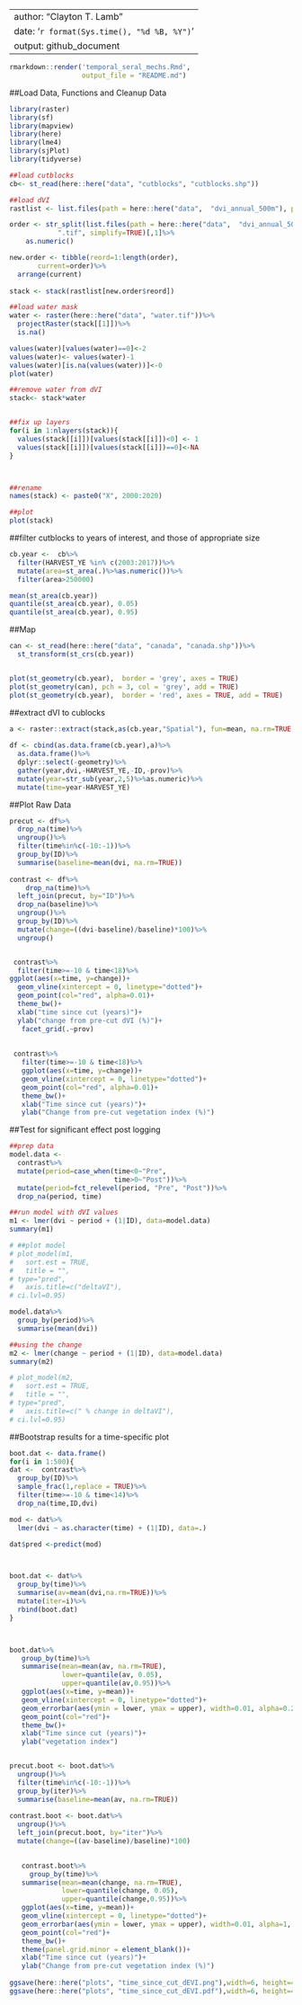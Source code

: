 
---
author: "Clayton T. Lamb"
date: '`r format(Sys.time(), "%d %B, %Y")`'
output: github_document
---
```r
rmarkdown::render('temporal_seral_mechs.Rmd',
                  output_file = "README.md")
```

##Load Data, Functions and Cleanup Data
```r
library(raster)
library(sf)
library(mapview)
library(here)
library(lme4)
library(sjPlot)
library(tidyverse)

##load cutblocks
cb<- st_read(here::here("data", "cutblocks", "cutblocks.shp"))

##load dVI
rastlist <- list.files(path = here::here("data",  "dvi_annual_500m"), pattern='.tif', all.files=TRUE, full.names=TRUE)

order <- str_split(list.files(path = here::here("data",  "dvi_annual_500m"), pattern='.tif', all.files=TRUE),
            ".tif", simplify=TRUE)[,1]%>%
    as.numeric()

new.order <- tibble(reord=1:length(order),
       current=order)%>%
  arrange(current)
  
stack <- stack(rastlist[new.order$reord])

##load water mask
water <- raster(here::here("data", "water.tif"))%>%
  projectRaster(stack[[1]])%>%
  is.na()

values(water)[values(water)==0]<-2
values(water)<- values(water)-1
values(water)[is.na(values(water))]<-0
plot(water)

##remove water from dVI
stack<- stack*water


##fix up layers
for(i in 1:nlayers(stack)){
  values(stack[[i]])[values(stack[[i]])<0] <- 1
  values(stack[[i]])[values(stack[[i]])==0]<-NA
}



##rename
names(stack) <- paste0("X", 2000:2020)

##plot
plot(stack)
```

##filter cutblocks to years of interest, and those of appropriate size
```r
cb.year <-  cb%>%
  filter(HARVEST_YE %in% c(2003:2017))%>%
  mutate(area=st_area(.)%>%as.numeric())%>%
  filter(area>250000)

mean(st_area(cb.year))
quantile(st_area(cb.year), 0.05)
quantile(st_area(cb.year), 0.95)
```
##Map
```r
can <- st_read(here::here("data", "canada", "canada.shp"))%>%
  st_transform(st_crs(cb.year))


plot(st_geometry(cb.year),  border = 'grey', axes = TRUE)
plot(st_geometry(can), pch = 3, col = 'grey', add = TRUE)
plot(st_geometry(cb.year),  border = 'red', axes = TRUE, add = TRUE)
```

##extract dVI to cublocks
```r
a <- raster::extract(stack,as(cb.year,"Spatial"), fun=mean, na.rm=TRUE, method="simple",df=TRUE)
    
df <- cbind(as.data.frame(cb.year),a)%>%
  as.data.frame()%>%
  dplyr::select(-geometry)%>%
  gather(year,dvi,-HARVEST_YE,-ID,-prov)%>%
  mutate(year=str_sub(year,2,5)%>%as.numeric)%>%
  mutate(time=year-HARVEST_YE)
```


##Plot Raw Data
```r
precut <- df%>%
  drop_na(time)%>%
  ungroup()%>%
  filter(time%in%c(-10:-1))%>%
  group_by(ID)%>%
  summarise(baseline=mean(dvi, na.rm=TRUE))
  
contrast <- df%>%
    drop_na(time)%>%
  left_join(precut, by="ID")%>%
  drop_na(baseline)%>%
  ungroup()%>%
  group_by(ID)%>%
  mutate(change=((dvi-baseline)/baseline)*100)%>%
  ungroup()


 contrast%>%
  filter(time>=-10 & time<18)%>%
ggplot(aes(x=time, y=change))+
  geom_vline(xintercept = 0, linetype="dotted")+
  geom_point(col="red", alpha=0.01)+
  theme_bw()+
  xlab("time since cut (years)")+
  ylab("change from pre-cut dVI (%)")+
   facet_grid(.~prov)
 
 
 contrast%>%
   filter(time>=-10 & time<18)%>%
   ggplot(aes(x=time, y=change))+
   geom_vline(xintercept = 0, linetype="dotted")+
   geom_point(col="red", alpha=0.01)+
   theme_bw()+
   xlab("Time since cut (years)")+
   ylab("Change from pre-cut vegetation index (%)")


```

##Test for significant effect post logging
```r

##prep data
model.data <-
  contrast%>%
  mutate(period=case_when(time<0~"Pre",
                          time>0~"Post"))%>%
  mutate(period=fct_relevel(period, "Pre", "Post"))%>%
  drop_na(period, time)

##run model with dVI values
m1 <- lmer(dvi ~ period + (1|ID), data=model.data)
summary(m1)

# ##plot model
# plot_model(m1,
#   sort.est = TRUE,
#   title = "",
# type="pred",
#   axis.title=c("deltaVI"),
# ci.lvl=0.95)

model.data%>%
  group_by(period)%>%
  summarise(mean(dvi))

##using the change
m2 <- lmer(change ~ period + (1|ID), data=model.data)
summary(m2)

# plot_model(m2,
#   sort.est = TRUE,
#   title = "",
# type="pred",
#   axis.title=c(" % change in deltaVI"),
# ci.lvl=0.95)
```


##Bootstrap results for a time-specific plot
```r
boot.dat <- data.frame()
for(i in 1:500){
dat <-  contrast%>%
  group_by(ID)%>%
  sample_frac(1,replace = TRUE)%>%
  filter(time>=-10 & time<14)%>%
  drop_na(time,ID,dvi)

mod <- dat%>%
  lmer(dvi ~ as.character(time) + (1|ID), data=.)

dat$pred <-predict(mod)



boot.dat <- dat%>%
  group_by(time)%>%
  summarise(av=mean(dvi,na.rm=TRUE))%>%
  mutate(iter=i)%>%
  rbind(boot.dat)
}



boot.dat%>%
   group_by(time)%>%
   summarise(mean=mean(av, na.rm=TRUE),
             lower=quantile(av, 0.05),
             upper=quantile(av,0.95))%>%
   ggplot(aes(x=time, y=mean))+
   geom_vline(xintercept = 0, linetype="dotted")+
   geom_errorbar(aes(ymin = lower, ymax = upper), width=0.01, alpha=0.2)+
   geom_point(col="red")+
   theme_bw()+
   xlab("Time since cut (years)")+
   ylab("vegetation index")


precut.boot <- boot.dat%>%
  ungroup()%>%
  filter(time%in%c(-10:-1))%>%
  group_by(iter)%>%
  summarise(baseline=mean(av, na.rm=TRUE))
  
contrast.boot <- boot.dat%>%
  ungroup()%>%
  left_join(precut.boot, by="iter")%>%
  mutate(change=((av-baseline)/baseline)*100)

  
   contrast.boot%>%
     group_by(time)%>%
   summarise(mean=mean(change, na.rm=TRUE),
             lower=quantile(change, 0.05),
             upper=quantile(change,0.95))%>%
   ggplot(aes(x=time, y=mean))+
   geom_vline(xintercept = 0, linetype="dotted")+
   geom_errorbar(aes(ymin = lower, ymax = upper), width=0.01, alpha=1, color="black")+
   geom_point(col="red")+
   theme_bw()+
   theme(panel.grid.minor = element_blank())+
   xlab("Time since cut (years)")+
   ylab("Change from pre-cut vegetation index (%)")
   
ggsave(here::here("plots", "time_since_cut_dEVI.png"),width=6, height=4, dpi=800)
ggsave(here::here("plots", "time_since_cut_dEVI.pdf"),width=6, height=4)

```
